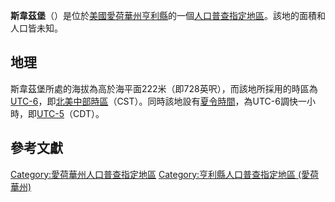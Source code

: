 {{noteTA
|G1=USState
|G2=地名
|G3=Unit
}}
{{Infobox settlement
|official_name            = 斯韋茲堡
|native_name = Swedesburg
|settlement_type          = [[人口普查指定地區|人口普查指定地區]]
|image_skyline            = Swedesburg iowa.jpg
|imagesize                = 250px
|image_map                = 
|mapsize                  = 
|pushpin_map              = USA Iowa
|pushpin_label            = 斯韋茲堡
|pushpin_label_position   = top
|pushpin_map_caption      = 斯韋茲堡在愛荷華州的位置
|subdivision_type         = [[世界政區索引|國家]]
|subdivision_type1        = [[美国州份|州份]]
|subdivision_type2        = [[愛荷華州行政区划|縣]]
|subdivision_name         = [[美国|美国]]
|subdivision_name1        = [[愛荷華州|愛荷華州]]
|subdivision_name2        = [[亨利縣_(愛荷華州)|亨利縣]]
|elevation_ft             = 732
|elevation_m              = 223
|area_total_km2           = 
|area_total_sq_mi         = 
|area_land_km2            = 
|area_land_sq_mi          = 
|area_water_km2           = 
|area_water_sq_mi         = 
|population_as_of         = 2010
|population_footnotes     = 
|population_total         = 
|population_metro         = 
|population_density_km2   = auto
|population_density_sq_mi = auto
|timezone                 = [[北美中部时区|北美中部时区]]
|utc_offset               = -6
|coordinates              = {{coord|41|06|19|N|91|32|50|W|display=inline,title}}
| coor_pinpoint           = 
| coordinates_footnotes   = 
|timezone_DST             = CDT
|utc_offset_DST           = -5
|postal_code_type         = [[美國郵區編號|郵區編號]]
|postal_code              = 52652
|area_code                = {{link-en|电话区号319|Area code 319|319}}
|blank_name = [[地名信息系统|GNIS ID]]
|blank_info = 462147<ref name="GNIS">{{cite gnis|462147|Swedesburg}}</ref>
}}
'''斯韋茲堡'''（{{lang-en|Swedesburg}}）是位於[[美國|美國]][[愛荷華州|愛荷華州]][[亨利縣_(愛荷華州)|亨利縣]]的一個[[人口普查指定地區|人口普查指定地區]]。該地的面積和人口皆未知。

== 地理 ==
斯韋茲堡所處的海拔為高於海平面222米（即728英呎），而該地所採用的時區為[[UTC-6|UTC-6]]，即[[北美中部時區|北美中部時區]]（CST）。同時該地設有[[夏令時間|夏令時間]]，為UTC-6調快一小時，即[[UTC-5|UTC-5]]（CDT）。

== 參考文獻 ==
{{reflist}}

{{亨利縣 (愛荷華州)}}

{{DEFAULTSORT:Swedesburg}}
[[Category:愛荷華州人口普查指定地區|Category:愛荷華州人口普查指定地區]]
[[Category:亨利縣人口普查指定地區_(愛荷華州)|Category:亨利縣人口普查指定地區 (愛荷華州)]]

{{Iowa-geo-stub}}
